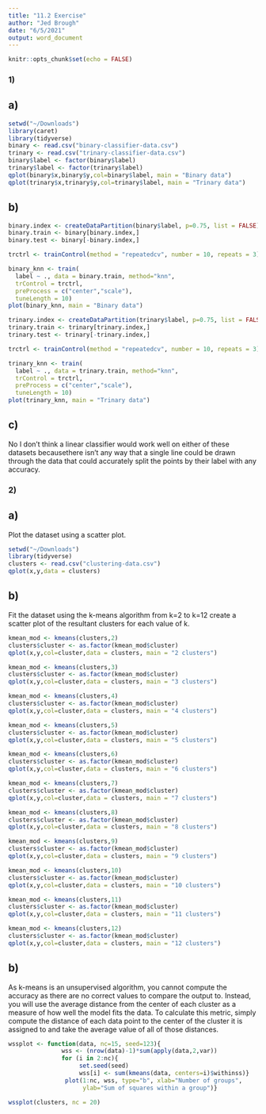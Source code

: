 ```yaml
---
title: "11.2 Exercise"
author: "Jed Brough"
date: "6/5/2021"
output: word_document
---
```


```r
knitr::opts_chunk$set(echo = FALSE)
```
### 1)

## a)

```r
setwd("~/Downloads")
library(caret)
library(tidyverse)
binary <- read.csv("binary-classifier-data.csv")
trinary <- read.csv("trinary-classifier-data.csv")
binary$label <- factor(binary$label)
trinary$label <- factor(trinary$label)
qplot(binary$x,binary$y,col=binary$label, main = "Binary data")
qplot(trinary$x,trinary$y,col=trinary$label, main = "Trinary data")
```

## b)

```r
binary.index <- createDataPartition(binary$label, p=0.75, list = FALSE)
binary.train <- binary[binary.index,]
binary.test <- binary[-binary.index,]

trctrl <- trainControl(method = "repeatedcv", number = 10, repeats = 3)

binary_knn <- train(
  label ~ ., data = binary.train, method="knn", 
  trControl = trctrl, 
  preProcess = c("center","scale"),
  tuneLength = 10)
plot(binary_knn, main = "Binary data")

trinary.index <- createDataPartition(trinary$label, p=0.75, list = FALSE)
trinary.train <- trinary[trinary.index,]
trinary.test <- trinary[-trinary.index,]

trctrl <- trainControl(method = "repeatedcv", number = 10, repeats = 3)

trinary_knn <- train(
  label ~ ., data = trinary.train, method="knn", 
  trControl = trctrl, 
  preProcess = c("center","scale"),
  tuneLength = 10)
plot(trinary_knn, main = "Trinary data")
```

## c)
No I don't think a linear classifier would work well on either of these datasets becausethere isn't any way that a single line could be drawn through the data that could accurately split the points by their label with any accuracy.



### 2)

## a)
Plot the dataset using a scatter plot.
```r
setwd("~/Downloads")
library(tidyverse)
clusters <- read.csv("clustering-data.csv")
qplot(x,y,data = clusters)
```

## b)
Fit the dataset using the k-means algorithm from k=2 to k=12 create a scatter plot of the resultant clusters for each value of k.

```r
kmean_mod <- kmeans(clusters,2)
clusters$cluster <- as.factor(kmean_mod$cluster)
qplot(x,y,col=cluster,data = clusters, main = "2 clusters")

kmean_mod <- kmeans(clusters,3)
clusters$cluster <- as.factor(kmean_mod$cluster)
qplot(x,y,col=cluster,data = clusters, main = "3 clusters")

kmean_mod <- kmeans(clusters,4)
clusters$cluster <- as.factor(kmean_mod$cluster)
qplot(x,y,col=cluster,data = clusters, main = "4 clusters")

kmean_mod <- kmeans(clusters,5)
clusters$cluster <- as.factor(kmean_mod$cluster)
qplot(x,y,col=cluster,data = clusters, main = "5 clusters")

kmean_mod <- kmeans(clusters,6)
clusters$cluster <- as.factor(kmean_mod$cluster)
qplot(x,y,col=cluster,data = clusters, main = "6 clusters")

kmean_mod <- kmeans(clusters,7)
clusters$cluster <- as.factor(kmean_mod$cluster)
qplot(x,y,col=cluster,data = clusters, main = "7 clusters")

kmean_mod <- kmeans(clusters,8)
clusters$cluster <- as.factor(kmean_mod$cluster)
qplot(x,y,col=cluster,data = clusters, main = "8 clusters")

kmean_mod <- kmeans(clusters,9)
clusters$cluster <- as.factor(kmean_mod$cluster)
qplot(x,y,col=cluster,data = clusters, main = "9 clusters")

kmean_mod <- kmeans(clusters,10)
clusters$cluster <- as.factor(kmean_mod$cluster)
qplot(x,y,col=cluster,data = clusters, main = "10 clusters")

kmean_mod <- kmeans(clusters,11)
clusters$cluster <- as.factor(kmean_mod$cluster)
qplot(x,y,col=cluster,data = clusters, main = "11 clusters")

kmean_mod <- kmeans(clusters,12)
clusters$cluster <- as.factor(kmean_mod$cluster)
qplot(x,y,col=cluster,data = clusters, main = "12 clusters")

```

## b)
As k-means is an unsupervised algorithm, you cannot compute the accuracy as there are no correct values to compare the output to. Instead, you will use the average distance from the center of each cluster as a measure of how well the model fits the data. To calculate this metric, simply compute the distance of each data point to the center of the cluster it is assigned to and take the average value of all of those distances.
```r
wssplot <- function(data, nc=15, seed=123){
               wss <- (nrow(data)-1)*sum(apply(data,2,var))
               for (i in 2:nc){
                    set.seed(seed)
                    wss[i] <- sum(kmeans(data, centers=i)$withinss)}
                plot(1:nc, wss, type="b", xlab="Number of groups",
                     ylab="Sum of squares within a group")}

wssplot(clusters, nc = 20)
```

